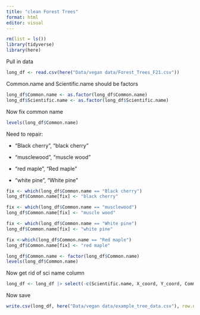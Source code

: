 ```yaml
---
title: "clean Forest Trees"
format: html
editor: visual
---
```


```r
rm(list = ls())
library(tidyverse)
library(here)
```

Pull in data

```r
long_df <- read.csv(here("Data/vegan data/Forest_Trees_F21.csv"))
```

Common.name and Scientific.name should be factors

```r
long_df$Common.name <- as.factor(long_df$Common.name)
long_df$Scientific.name <- as.factor(long_df$Scientific.name)
```

Now fix common name

```r
levels(long_df$Common.name)
```

Need to repair:

-   "Black cherry", "black cherry"

-   "musclewood", "muscle wood"

-   "red maple", "Red maple"

-   "white pine", "White pine"

```r
fix <- which(long_df$Common.name == "Black cherry")
long_df$Common.name[fix] <- "black cherry"

fix <- which(long_df$Common.name == "musclewood")
long_df$Common.name[fix] <- "muscle wood"

fix <- which(long_df$Common.name == "White pine")
long_df$Common.name[fix] <- "white pine"

fix <-which(long_df$Common.name == "Red maple")
long_df$Common.name[fix] <- "red maple"

long_df$Common.name <- factor(long_df$Common.name)
levels(long_df$Common.name)
```

Now get rid of sci name column

```r
long_df <- long_df |> select(-c(Scientific.name, X_coord, Y_coord, Comments))
```

Now save

```r
write.csv(long_df, here("Data/vegan data/example_tree_data.csv"), row.names = F)
```
